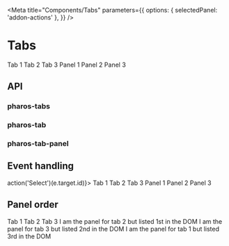 

<Meta
  title="Components/Tabs"
  parameters={{
    options: { selectedPanel: 'addon-actions' },
  }}
/>

# Tabs

<GuidelineLink path="tabs" />

<Canvas withToolbar>
  <Story name="Base">
    <PharosTabs>
      <PharosTab id="tab-1" data-panel-id="panel-1">
        Tab 1
      </PharosTab>
      <PharosTab id="tab-2" data-panel-id="panel-2">
        Tab 2
      </PharosTab>
      <PharosTab id="tab-3" data-panel-id="panel-3">
        Tab 3
      </PharosTab>
      <PharosTabPanel id="panel-1" slot="panel">
        Panel 1
      </PharosTabPanel>
      <PharosTabPanel id="panel-2" slot="panel">
        Panel 2
      </PharosTabPanel>
      <PharosTabPanel id="panel-3" slot="panel">
        Panel 3
      </PharosTabPanel>
    </PharosTabs>
  </Story>
</Canvas>

## API

### pharos-tabs

<ArgsTable of={PharosTabs} />

### pharos-tab

<ArgsTable of={PharosTab} />

### pharos-tab-panel

<ArgsTable of={PharosTabPanel} />

## Event handling

<Canvas withToolbar>
  <Story name="Events">
    <PharosTabs onPharos-Tab-Selected={(e) => action('Select')(e.target.id)}>
      <PharosTab id="tab-1" data-panel-id="panel-1">
        Tab 1
      </PharosTab>
      <PharosTab id="tab-2" data-panel-id="panel-2">
        Tab 2
      </PharosTab>
      <PharosTab id="tab-3" data-panel-id="panel-3" selected>
        Tab 3
      </PharosTab>
      <PharosTabPanel id="panel-1" slot="panel">
        Panel 1
      </PharosTabPanel>
      <PharosTabPanel id="panel-2" slot="panel">
        Panel 2
      </PharosTabPanel>
      <PharosTabPanel id="panel-3" slot="panel">
        Panel 3
      </PharosTabPanel>
    </PharosTabs>
  </Story>
</Canvas>

## Panel order

<Canvas withToolbar>
  <Story name="Panel Order">
    <PharosTabs>
      <PharosTab id="tab-1" data-panel-id="panel-1">
        Tab 1
      </PharosTab>
      <PharosTab id="tab-2" data-panel-id="panel-2">
        Tab 2
      </PharosTab>
      <PharosTab id="tab-3" data-panel-id="panel-3">
        Tab 3
      </PharosTab>
      <PharosTabPanel id="panel-2" slot="panel">
        I am the panel for tab 2 but listed 1st in the DOM
      </PharosTabPanel>
      <PharosTabPanel id="panel-3" slot="panel">
        I am the panel for tab 3 but listed 2nd in the DOM
      </PharosTabPanel>
      <PharosTabPanel id="panel-1" slot="panel">
        I am the panel for tab 1 but listed 3rd in the DOM
      </PharosTabPanel>
    </PharosTabs>
  </Story>
</Canvas>

